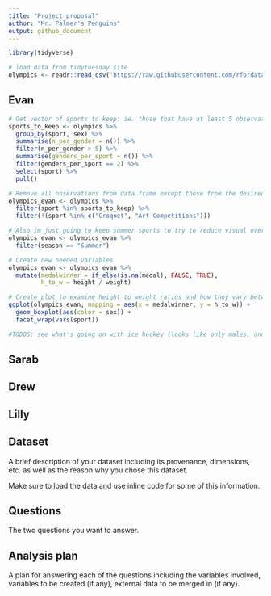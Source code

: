 ```yaml
---
title: "Project proposal"
author: "Mr. Palmer's Penguins"
output: github_document
---
```


```r
library(tidyverse)

# load data from tidytuesday site
olympics <- readr::read_csv('https://raw.githubusercontent.com/rfordatascience/tidytuesday/master/data/2021/2021-07-27/olympics.csv')

```

## Evan
``` r
# Get vector of sports to keep: ie. those that have at least 5 observations per gender
sports_to_keep <- olympics %>%
  group_by(sport, sex) %>%
  summarise(n_per_gender = n()) %>%
  filter(n_per_gender > 5) %>%
  summarise(genders_per_sport = n()) %>%
  filter(genders_per_sport == 2) %>%
  select(sport) %>%
  pull()

# Remove all observations from data frame except those from the desired sports we identified above. We also need to remove Croquet and Art Competitions, as those data do not have height or weight measurements.
olympics_evan <- olympics %>%
  filter(sport %in% sports_to_keep) %>%
  filter(!(sport %in% c("Croquet", "Art Competitions")))

# Also im just going to keep summer sports to try to reduce visual overload
olympics_evan <- olympics_evan %>%
  filter(season == "Summer")

# Create new needed variables
olympics_evan <- olympics_evan %>%
  mutate(medalwinner = if_else(is.na(medal), FALSE, TRUE),
         h_to_w = height / weight)

# Create plot to examine height to weight ratios and how they vary between sexes and medalwinners and non-medalwinners, and then comparing these trends across sports
ggplot(olympics_evan, mapping = aes(x = medalwinner, y = h_to_w)) +
  geom_boxplot(aes(color = sex)) +
  facet_wrap(vars(sport))

#TODOS: see what's going on with ice hockey (looks like only males, and only medalwinners) and figure skating (looks like only medalwinners, but both sexes are still represented.)
```

## Sarab

## Drew

## Lilly

## Dataset

A brief description of your dataset including its provenance, dimensions, etc. as well as the reason why you chose this dataset.

Make sure to load the data and use inline code for some of this information.

## Questions

The two questions you want to answer.

## Analysis plan

A plan for answering each of the questions including the variables involved, variables to be created (if any), external data to be merged in (if any).
